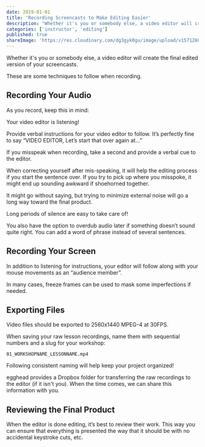 ```yaml
---
date: 2019-01-01
title: 'Recording Screencasts to Make Editing Easier'
description: "Whether it's you or somebody else, a video editor will create the final edited version of your screencasts. These are some techniques to follow when recording."
categories: ['instructor', 'editing']
published: true
shareImage: 'https://res.cloudinary.com/dg3gyk0gu/image/upload/v1571260698/og-image-assets/share_image_screencasting.png'
---
```


Whether it's you or somebody else, a video editor will create the final edited version of your screencasts. 

These are some techniques to follow when recording.

## Recording Your Audio

As you record, keep this in mind:

Your video editor is listening!

Provide verbal instructions for your video editor to follow. It’s perfectly fine to say “VIDEO EDITOR, Let’s start that over again at…”

If you misspeak when recording, take a second and provide a verbal cue to the editor. 

When correcting yourself after mis-speaking, it will help the editing process if you start the sentence over. If you try to pick up where you misspoke, it might end up sounding awkward if shoehorned together.

It might go without saying, but trying to minimize external noise will go a long way toward the final product.

Long periods of silence are easy to take care of!

You also have the option to overdub audio later if something doesn’t sound quite right. You can add a word of phrase instead of several sentences.


## Recording Your Screen

In addition to listening for instructions, your editor will follow along with your mouse movements as an “audience member”. 

In many cases, freeze frames can be used to mask some imperfections if needed. 


## Exporting Files

Video files should be exported to 2560x1440 MPEG-4 at 30FPS.

When saving your raw lesson recordings, name them with sequential numbers and a slug for your workshop:

`01_WORKSHOPNAME_LESSONNAME.mp4`

Following consistent naming will help keep your project organized!

egghead provides a Dropbox folder for transferring the raw recordings to the editor (if it isn't you). When the time comes, we can share this information with you.


## Reviewing the Final Product

When the editor is done editing, it’s best to review their work. This way you can ensure that everything is presented the way that it should be with no accidental keystroke cuts, etc.

